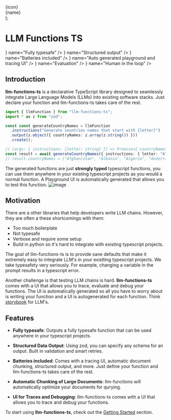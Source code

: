 
  <div className="flex items-center space-x-4">
    <div className="w-6 h-6">{icon}</div>
    <div>
      <div className="my-0 font-medium">{name}</div>
    </div>
  </div>
);

# LLM Functions TS

<div className="grid grid-cols-2 gap-6 my-12 sm:grid-cols-3 ">
  <Feature
    icon={<ShieldCheckIcon className="w-6 h-6" />}
    name="Fully typesafe"
  />
  <Feature
    icon={<DocumentTextIcon className="w-6 h-6" />}
    name="Structured output"
  />
  <Feature
    icon={<Battery100Icon className="w-6 h-6" />}
    name="Batteries included"
  />
  <Feature
    icon={<CodeBracketIcon className="w-6 h-6" />}
    name="Auto generated playground and tracing UI"
  />
  <Feature icon={<BoltIcon className="w-6 h-6" />} name="Evaluation" />
  <Feature icon={<UserIcon className="w-6 h-6" />} name="Human in the loop" />
</div>

## Introduction

**llm-functions-ts** is a declarative TypeScript library designed to seamlessly integrate Large Language Models (LLMs) into existing software stacks.
Just declare your function and llm-functions-ts takes care of the rest.

```typescript
import { llmFunction } from "llm-functions-ts";
import * as z from "zod";

const const generateCountryNames = llmFunction
  .instructions("Generate countries names that start with {letter}")
  .output(z.object({ countryNames: z.array(z.string()) }))
  .create();

// (args: { instructions: {letter: string} }) => Promise<{ countryNames: string[] }>
const result = await generateCountryNames({ instructions: { letter: "A" } });
// result.countryNames = ["Afghanistan", "Albania", "Algeria", "Andorra", "Angola", "Antigua and Barbuda", "Argentina", "Armenia", "Australia", "Austria", "Azerbaijan"]
```

The generated functions are just **strongly typed** typescript functions, you can use them anywhere in your existing typescript projects as you would a normal function.
A Playground UI is automatically generated that allows you to test this function.
![image](/images/g-s-01.png)

## Motivation

There are a other libraries that help developers write LLM chains.
However, they are often a these shortcomings with them:
- Too much boilerplate
- Not typesafe
- Verbose and require some setup
- Build in python so it's hard to integrate with existing typescript projects.

The goal of llm-functions-ts is to provide sane defaults that make it extremely easy to integrate LLM's in your existting typescript projects.
We take typesafety very seriously. For example, changing a variable in the prompt results in a typescript error.

Another challenge is that testing LLM chains is hard. **llm-functions-ts** comes with a UI that allows you to trace, evaluate and debug your functions.
The UI is automatically generated so all you have to worry about is writing your function and a UI is autogenerated for each function. Think [storybook](https://storybook.js.org/) for LLM's.

## Features

- **Fully typesafe**: Outputs a fully typesafe function that can be used anywhere in your typescript projects.

- **Structured Data Output**: Using zod, you can specify any schema for an output. Built in validation and smart retries.

- **Batteries included**: Comes with a tracing UI, automatic document chunking, structured output, and more. Just define your function and llm-functions-ts takes care of the rest.

- **Automatic Chunking of Large Documents**: llm-functions will automatically optimize your documents for qurying.

- **UI for Traces and Debugging**: llm-functions-ts comes with a UI that allows you to trace and debug your functions.

To start using **llm-functions-ts**, check out the [Getting Started](/docs/getting-started) section.